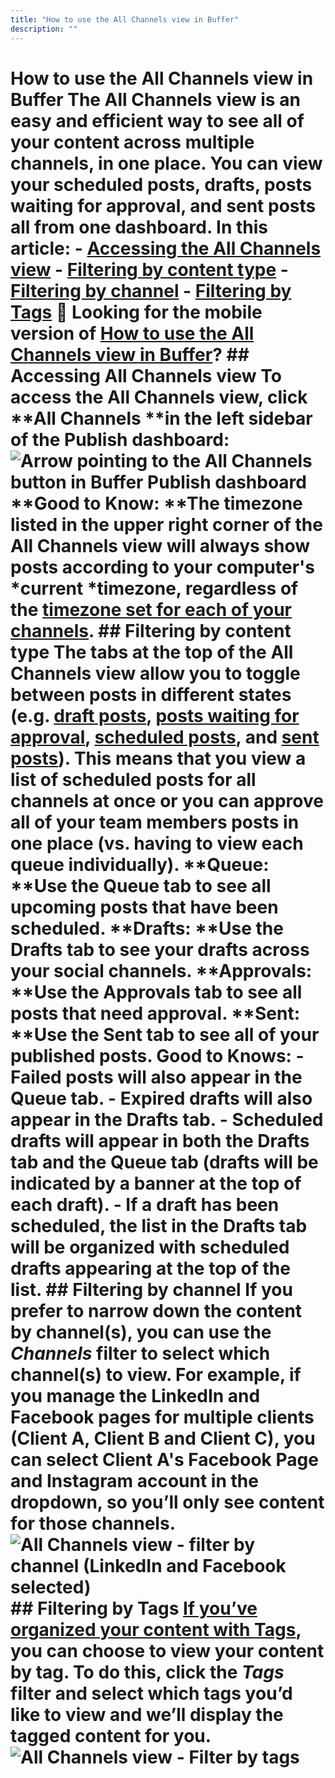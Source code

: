 ```yaml
---
title: "How to use the All Channels view in Buffer"
description: ""
---
```


# How to use the All Channels view in Buffer The All Channels view is an easy and efficient way to see all of your content across multiple channels, in one place. You can view your scheduled posts, drafts, posts waiting for approval, and sent posts all from one dashboard. In this article: - [Accessing the All Channels view](#Filtering-by-content-type-GeVTd) - [Filtering by content type](#Filtering-by-content-type-GeVTd) - [Filtering by channel](#Filtering-by-channel-M5UPp) - [Filtering by Tags](#Filtering-by-Tags-Fj6fW) 📝 Looking for the mobile version of [How to use the All Channels view in Buffer](https://support.buffer.com//support.buffer.com/article/890-using-the-all-channels-view-on-the-buffer-mobile-app)? ## Accessing All Channels view To access the All Channels view, click **All Channels **in the left sidebar of the Publish dashboard: ![Arrow pointing to the All Channels button in Buffer Publish dashboard](//d33v4339jhl8k0.cloudfront.net/docs/assets/64cb6cf86d4a3e191f237e66/images/6792a7038f7205131bd21eda/file-2r6HhXxF08.jpg) **Good to Know: **The timezone listed in the upper right corner of the All Channels view will always show posts according to your computer's *current *timezone, regardless of the [timezone set for each of your channels](https://support.buffer.com//support.buffer.com/article/514-setting-up-your-timezones-and-posting-schedules). ## Filtering by content type The tabs at the top of the All Channels view allow you to toggle between posts in different states (e.g. [draft posts](https://support.buffer.com//support.buffer.com/article/656-saving-and-scheduling-draft-posts), [posts waiting for approval](https://support.buffer.com//support.buffer.com/article/665-managing-and-approving-draft-posts#h_ba2cd6d0-bce6-48d0-8583-135d5fca5dc6), [scheduled posts](https://support.buffer.com//support.buffer.com/category/13-scheduling-and-publishing), and [sent posts](https://support.buffer.com//support.buffer.com/article/517-insights-on-shared-posts-within-your-publishing-dashboard)). This means that you view a list of scheduled posts for all channels at once or you can approve all of your team members posts in one place (vs. having to view each queue individually). **Queue: **Use the Queue tab to see all upcoming posts that have been scheduled. **Drafts: **Use the Drafts tab to see your drafts across your social channels. **Approvals: **Use the Approvals tab to see all posts that need approval. **Sent: **Use the Sent tab to see all of your published posts. **Good to Knows:** - Failed posts will also appear in the Queue tab. - Expired drafts will also appear in the Drafts tab. - Scheduled drafts will appear in both the Drafts tab and the Queue tab (drafts will be indicated by a banner at the top of each draft). - If a draft has been scheduled, the list in the Drafts tab will be organized with scheduled drafts appearing at the top of the list. ## Filtering by channel If you prefer to narrow down the content by channel(s), you can use the ***Channels*** filter to select which channel(s) to view. For example, if you manage the LinkedIn and Facebook pages for multiple clients (Client A, Client B and Client C), you can select Client A's Facebook Page and Instagram account in the dropdown, so you’ll only see content for those channels. ![All Channels view - filter by channel (LinkedIn and Facebook selected)](//d33v4339jhl8k0.cloudfront.net/docs/assets/64cb6cf86d4a3e191f237e66/images/6792a87e82f22a4614b8da0d/file-WQj4PSWHyi.jpg) ## Filtering by Tags [If you’ve organized your content with Tags](https://support.buffer.com//support.buffer.com/article/585-creating-and-managing-campaigns), you can choose to view your content by tag. To do this, click the ***Tags*** filter and select which tags you’d like to view and we’ll display the tagged content for you. ![All Channels view - Filter by tags](//d33v4339jhl8k0.cloudfront.net/docs/assets/64cb6cf86d4a3e191f237e66/images/6792a9527be08c2ecfcf25e7/file-EgtDmcLCup.jpg)